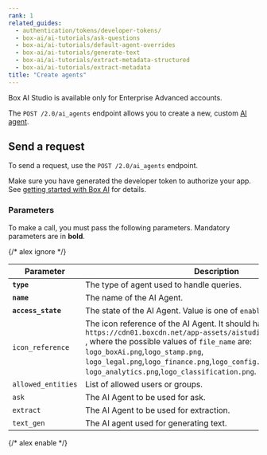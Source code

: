 ```yaml
---
rank: 1
related_guides:
  - authentication/tokens/developer-tokens/
  - box-ai/ai-tutorials/ask-questions
  - box-ai/ai-tutorials/default-agent-overrides
  - box-ai/ai-tutorials/generate-text
  - box-ai/ai-tutorials/extract-metadata-structured
  - box-ai/ai-tutorials/extract-metadata
title: "Create agents"
---
```

<Message type='caution'>

Box AI Studio is available only for Enterprise Advanced accounts.

</Message>

The `POST /2.0/ai_agents` endpoint allows you to create a new, custom [AI agent][agents]. 

## Send a request

To send a request, use the `POST /2.0/ai_agents` endpoint.

Make sure you have generated the developer token
to authorize your app. See [getting started with Box AI][prereq]
for details.

<Samples id='post_ai_agents' />

### Parameters

To make a call, you must pass the following parameters. Mandatory parameters are in **bold**.

{/* alex ignore */}

| Parameter| Description| Example|
|--------|--------|-------|
| **`type`** | The type of agent used to handle queries. | `ai_agent` |
| **`name`** | The name of the AI Agent. | `My AI Agent` |
| **`access_state`** | The state of the AI Agent. Value is one of `enabled` `disabled`. | `enabled` |
| `icon_reference` |  The icon reference of the AI Agent. It should have format of the URL `https://cdn01.boxcdn.net/app-assets/aistudio/avatars/<file_name>` , where the possible values of `file_name` are: `logo_boxAi.png`,`logo_stamp.png`, `logo_legal.png`,`logo_finance.png`,`logo_config.png`,`logo_handshake.png` `logo_analytics.png`,`logo_classification.png`. | `https://cdn01.boxcdn.net/app-assets/aistudio/avatars/logo_analytics.svg` |
| `allowed_entities` | List of allowed users or groups. | |
| `ask` | The AI Agent to be used for ask. | `ask` |
| `extract` | The AI Agent to be used for extraction. | |
| `text_gen` | The AI agent used for generating text. | |

{/* alex enable */}

[agents]: g://box-ai/ai-agents/index
[prereq]: g://ai-studio/getting-started-ai-studio
